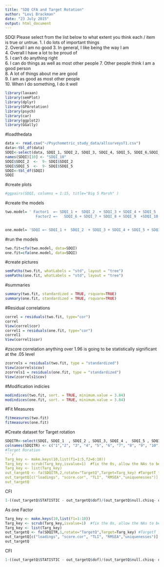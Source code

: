 ```yaml
---
title: "SDQ CFA and Target Rotation"
author: "Levi Brackman"
date: "23 July 2015"
output: html_document
---
```

SDQI
Please select from the list below to what extent you think each / item is true or untrue.
1. I do lots of important things	
2. Overall I am no good	
3. In general, I like being the way I am	
4. Overall I have a lot to be proud of	
5. I can't do anything right	
6. I can do things as well as most other people
7. Other people think I am a good person	
8. A lot of things about me are good	
9. I am as good as most other people	
10. When I do something, I do it well

```r
library(lavaan)
library(semPlot)
library(dplyr)
library(GPArotation)
library(psych)
library(car)
library(ggplot2)
library(GGally)
```
#loadthedata
```r
data <- read.csv("~/Psychometric_study_data/allsurveysT1.csv")
data<-tbl_df(data)
SDQI<-select(data, SDQI_1, SDQI_2, SDQI_3, SDQI_4, SDQI_5, SDQI_6,SDQI_7, SDQI_8, SDQI_9, SDQI_9.1)
names(SDQI)[10] <- "SDQI_10"
SDQI$SDQI_2  <-  9- SDQI$SDQI_2
SDQI$SDQI_5  <-  9- SDQI$SDQI_5
SDQI<-tbl_df(SDQI)
SDQI

```
#create plots
```r
#ggpairs(SDQI, columns = 1:15, title="Big 5 Marsh" )

```
#create the models
```r
two.model= ' Factor1  =~ SDQI_1 +  SDQI_2  + SDQI_3 + SDQI_4 + SDQI_5   
              Factor2 =~   SDQI_6 + SDQI_7 + SDQI_8 + SDQI_9  +SDQI_10'       
              

one.model= 'SDQI =~ SDQI_1 +  SDQI_2  + SDQI_3 + SDQI_4 + SDQI_5 + SDQI_6 + SDQI_7 + SDQI_8 + SDQI_9 + SDQI_10'
```
#run the models
```r
two.fit=cfa(two.model, data=SDQI)
one.fit=cfa(one.model, data=SDQI)
```

#create pictures
```r
semPaths(two.fit, whatLabels = "std", layout = "tree")
semPaths(one.fit, whatLabels = "std", layout = "tree")
```
#summaries
```r
summary(two.fit, standardized = TRUE, rsquare=TRUE)
summary(one.fit, standardized = TRUE, rsquare=TRUE)
```
#Residual correlations
```r
correl = residuals(two.fit, type="cor")
correl
View(correl$cor)
correl1 = residuals(one.fit, type="cor")
correl1
View(correl1$cor)
```
#zscore correlation anything over 1.96 is going to be statistically significant at the .05 level 
```r
zcorrels = residuals(two.fit, type = "standardized")
View(zcorrels$cov)
zcorrels1 = residuals(one.fit, type = "standardized")
View(zcorrels1$cov)
```
#Modification indicies
```r
modindices(two.fit, sort. = TRUE, minimum.value = 3.84)
modindices(one.fit, sort. = TRUE, minimum.value = 3.84)
```
#Fit Measures
```r
fitmeasures(two.fit)
fitmeasures(one.fit)
```
#Create dataset for Target rotation
```r
SDQITR<-select(SDQI, SDQI_1  , SDQI_2 , SDQI_3, SDQI_4 ,  SDQI_5 , SDQI_6 ,SDQI_7 , SDQI_8 , SDQI_9 , SDQI_10)
colnames(SDQITR) <- c("1","2", "3", "4", "5", "6", "7", "8", "9", "10")
#Target Roration
```r
Targ_key <- make.keys(10,list(f1=1:5,f2=6:10))
Targ_key <- scrub(Targ_key,isvalue=1)  #fix the 0s, allow the NAs to be estimated
Targ_key <- list(Targ_key)
out_targetQ <- fa(SDQITR,2,rotate="TargetQ",Target=Targ_key) #TargetT for orthogonal rotation
out_targetQ[c("loadings", "score.cor", "TLI", "RMSEA","uniquenesses")]
out_targetQ
```
CFI
```r
1-((out_targetQ$STATISTIC - out_targetQ$dof)/(out_targetQ$null.chisq- out_targetQ$null.dof))
```
As one Factor
```r
Targ_key <- make.keys(10,list(f1=1:10))
Targ_key <- scrub(Targ_key,isvalue=1)  #fix the 0s, allow the NAs to be estimated
Targ_key <- list(Targ_key)
out_targetQ <- fa(SDQITR,1,rotate="TargetQ",Target=Targ_key) #TargetT for orthogonal rotation
out_targetQ[c("loadings", "score.cor", "TLI", "RMSEA","uniquenesses")]
out_targetQ

```
CFI
```r
1-((out_targetQ$STATISTIC - out_targetQ$dof)/(out_targetQ$null.chisq- out_targetQ$null.dof))
```

